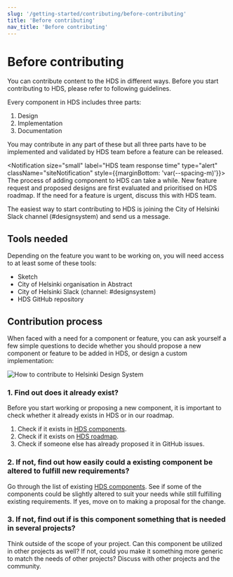 ```yaml
---
slug: '/getting-started/contributing/before-contributing'
title: 'Before contributing'
nav_title: 'Before contributing'
---
```



# Before contributing

<LeadParagraph>
    You can contribute content to the HDS in different ways. Before you start contributing to HDS, please refer to following guidelines.
</LeadParagraph>

Every component in HDS includes three parts:
1. Design 
2. Implementation 
3. Documentation 

You may contribute in any part of these but all three parts have to be implemented and validated by HDS team before a feature can be released.

<Notification size="small" label="HDS team response time" type="alert" className="siteNotification" style={{marginBottom: 'var(--spacing-m)'}}>
The process of adding component to HDS can take a while. New feature request and proposed designs are first evaluated and prioritised on HDS roadmap. If the need for a feature is urgent, discuss this with HDS team.
</Notification>

The easiest way to start contributing to HDS is joining the City of Helsinki Slack channel (<Link size="M" href="https://helsinkicity.slack.com/archives/CHCV3KTHA" external>#designsystem</Link>) and send us a message.

## Tools needed
Depending on the feature you want to be working on, you will need access to at least some of these tools:
- <Link size="M" href="https://www.sketch.com/" external>Sketch</Link>
- City of Helsinki organisation in <Link size="M" href="https://www.abstract.com/" external>Abstract</Link>
- City of Helsinki Slack (channel: <Link size="M" href="https://helsinkicity.slack.com/archives/CHCV3KTHA" external>#designsystem</Link>)
- <Link size="M" href="https://github.com/City-of-Helsinki/helsinki-design-system" external>HDS GitHub repository</Link>

## Contribution process
When faced with a need for a component or feature, you can ask yourself a few simple questions to decide whether you should propose a new component or feature to be added in HDS, or design a custom implementation:

<Image src="/images/getting-started/contributing-design/hds-contribution.png" alt="How to contribute to Helsinki Design System" style="max-width:100%" viewable />

### 1. Find out does it already exist?
Before you start working or proposing a new component, it is important to check whether it already exists in HDS or in our roadmap.
1. Check if it exists in [HDS components](/components).
2. Check if it exists on [HDS roadmap](/about/roadmap).
3. Check if someone else has already <Link size="M" href="https://github.com/City-of-Helsinki/helsinki-design-system/issues" external>proposed it in GitHub issues</Link>.

### 2. If not, find out how easily could a existing component be altered to fulfill new requirements?
Go through the list of existing [HDS components](/components). See if some of the components could be slightly altered to suit your needs while still fulfilling existing requirements. If yes, move on to making a proposal for the change.

### 3. If not, find out if is this component something that is needed in several projects?
Think outside of the scope of your project. Can this component be utilized in other projects as well? If not, could you make it something more generic to match the needs of other projects? Discuss with other projects and the community.

